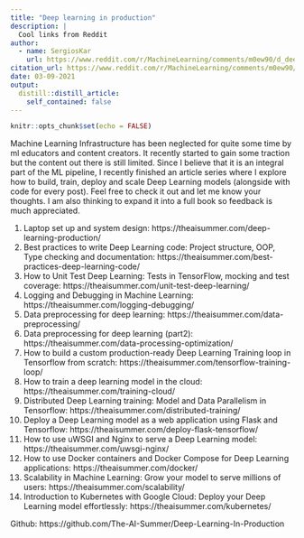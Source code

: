 ```yaml
---
title: "Deep learning in production"
description: |
  Cool links from Reddit
author:
  - name: SergiosKar
    url: https://www.reddit.com/r/MachineLearning/comments/m0ew90/d_deep_learning_in_production/
citation_url: https://www.reddit.com/r/MachineLearning/comments/m0ew90/d_deep_learning_in_production/
date: 03-09-2021
output:
  distill::distill_article:
    self_contained: false
---
```



```r
knitr::opts_chunk$set(echo = FALSE)
```

Machine Learning Infrastructure has  been neglected for quite some time by ml educators and content creators. It recently started to gain some traction but the content out there is  still limited. Since I believe that it is an integral part of the ML  pipeline, I recently finished an article series where I explore how to  build, train, deploy and scale Deep Learning models (alongside with code for every post). Feel free to check it out and let me know your  thoughts. I am also thinking to expand it into a full book so feedback  is much appreciated.

1. Laptop set up and system design: https://theaisummer.com/deep-learning-production/
2. Best practices to write Deep Learning code: Project structure, OOP, Type checking and documentation: https://theaisummer.com/best-practices-deep-learning-code/
3. How to Unit Test Deep Learning: Tests in TensorFlow, mocking and test coverage: https://theaisummer.com/unit-test-deep-learning/
4. Logging and Debugging in Machine Learning: https://theaisummer.com/logging-debugging/
5. Data preprocessing for deep learning: https://theaisummer.com/data-preprocessing/
6. Data preprocessing for deep learning (part2): https://theaisummer.com/data-processing-optimization/
7. How to build a custom production-ready Deep Learning Training loop in Tensorflow from scratch: https://theaisummer.com/tensorflow-training-loop/
8. How to train a deep learning model in the cloud: https://theaisummer.com/training-cloud/
9. Distributed Deep Learning training: Model and Data Parallelism in Tensorflow: https://theaisummer.com/distributed-training/
10. Deploy a Deep Learning model as a web application using Flask and Tensorflow: https://theaisummer.com/deploy-flask-tensorflow/
11. How to use uWSGI and Nginx to serve a Deep Learning model: https://theaisummer.com/uwsgi-nginx/
12. How to use Docker containers and Docker Compose for Deep Learning applications: https://theaisummer.com/docker/
13. Scalability in Machine Learning: Grow your model to serve millions of users: https://theaisummer.com/scalability/
14. Introduction to Kubernetes with Google Cloud: Deploy your Deep Learning model effortlessly: https://theaisummer.com/kubernetes/

Github: https://github.com/The-AI-Summer/Deep-Learning-In-Production